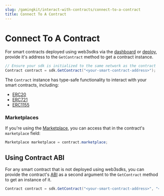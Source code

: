 ```yaml
---
slug: /gamingkit/interact-with-contracts/connect-to-a-contract
title: Connect To A Contract
---
```



# Connect To A Contract

For smart contracts deployed using web3sdks via the [dashboard](/dashboard) or [deploy](/deploy),
provide it's address to the `GetContract` method to get a contract instance.

```csharp
// Ensure your sdk is initialized to the same network as the contract
Contract contract = sdk.GetContract("<your-smart-contract-address>");
```

The `Contract` instance has type-safe functionality to interact with your smart contracts, including:

- [ERC20](/unity/ERC20)
- [ERC721](/unity/ERC721)
- [ERC1155](/unity/ERC1155)

### Marketplaces

If you're using the [Marketplace](/pre-built-contracts/marketplace), you can access that in the contract's `marketplace` field:

```csharp
Marketplace marketplace = contract.marketplace;
```

## Using Contract ABI

For any smart contract that is not deployed using web3sdks, you can provide the
contract's [ABI](https://docs.soliditylang.org/en/v0.8.16/abi-spec.html)
as a second argument to the `GetContract` method to get an instance of it.

```csharp
Contract contract = sdk.GetContract("<your-smart-contract-address>", "<your-contract-abi>");
```

